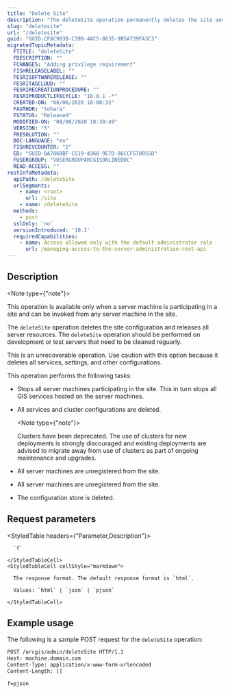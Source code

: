 ```yaml
---
title: "Delete Site"
description: "The deleteSite operation permanently deletes the site and releases all server resources."
slug: "deletesite"
url: "/deletesite"
guid: "GUID-CF8C903B-C399-4AC5-8635-9B5A739FA3C3"
migratedTopicMetadata:
  FTITLE: "deleteSite"
  FDESCRIPTION: ""
  FCHANGES: "Adding privilege requirement"
  FISHRELEASELABEL: ""
  FESRISOFTWARERELEASE: ""
  FESRITAGCLOUD: ""
  FESRIRECREATIONPROCEDURE: ""
  FESRIPRODUCTLIFECYCLE: "10.8.1 -*"
  CREATED-ON: "08/06/2020 18:08:32"
  FAUTHOR: "tohara"
  FSTATUS: "Released"
  MODIFIED-ON: "08/06/2020 18:30:49"
  VERSION: "5"
  FRESOLUTION: ""
  DOC-LANGUAGE: "en"
  FISHREVCOUNTER: "2"
  ED: "GUID-BA7860BF-C519-4368-9E7D-86CCF570055D"
  FUSERGROUP: "VUSERGROUPARCGISONLINEDOC"
  READ-ACCESS: ""
restInfoMetadata:
  apiPath: /deleteSite
  urlSegments:
    - name: <root>
      url: /site
    - name: /deleteSite
  methods:
    - post
  sslOnly: 'no'
  versionIntroduced: '10.1'
  requiredCapabilities:
    - name: Access allowed only with the default administrator role
      url: /managing-access-to-the-server-administration-rest-api
---
```


## Description 

<Note type={"note"}>

This operation is available only when a server machine is participating in a site and can be invoked from any server machine in the site. 

</Note>

The `deleteSite` operation deletes the site configuration and releases all server resources. The `deleteSite` operation should be performed on development or test servers that need to be cleaned reguarly. 

This is an unrecoverable operation. Use caution with this option because it deletes all services, settings, and other configurations.

This operation performs the following tasks:

- Stops all server machines participating in the site. This in turn stops all GIS services hosted on the server machines.
- All services and cluster configurations are deleted. 

    <Note type={"note"}>

    Clusters have been deprecated. The use of clusters for new deployments is strongly discouraged and existing deployments are advised to migrate away from use of clusters as part of ongoing maintenance and upgrades.

    </Note>
- All server machines are unregistered from the site.
- All server machines are unregistered from the site.
- The configuration store is deleted.

## Request parameters

<StyledTable headers={"Parameter,Description"}>
  <StyledTableRow>
    <StyledTableCell cellStyle="markdown">

      `f` 

    </StyledTableCell>
    <StyledTableCell cellStyle="markdown">

      The response format. The default response format is `html`.

      Values: `html` | `json` | `pjson`

    </StyledTableCell>
  </StyledTableRow>
</StyledTable>


## Example usage

The following is a sample POST request for the `deleteSite` operation:

```markdown
POST /arcgis/admin/deleteSite HTTP/1.1
Host: machine.domain.com
Content-Type: application/x-www-form-urlencoded
Content-Length: []

f=pjson
```